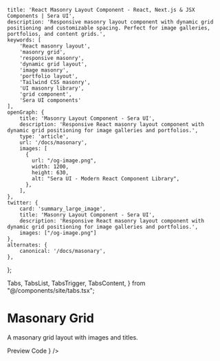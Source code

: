     title: 'React Masonry Layout Component - React, Next.js & JSX Components | Sera UI',
    description: 'Responsive masonry layout component with dynamic grid positioning and customizable spacing. Perfect for image galleries, portfolios, and content grids.',
    keywords: [
        'React masonry layout',
        'masonry grid',
        'responsive masonry',
        'dynamic grid layout',
        'image masonry',
        'portfolio layout',
        'Tailwind CSS masonry',
        'UI masonry library',
        'grid component',
        'Sera UI components'
    ],
    openGraph: {
        title: 'Masonry Layout Component - Sera UI',
        description: 'Responsive React masonry layout component with dynamic grid positioning for image galleries and portfolios.',
        type: 'article',
        url: '/docs/masonary',
        images: [
          {
            url: "/og-image.png",
            width: 1200,
            height: 630,
            alt: "Sera UI - Modern React Component Library",
          },
        ],
    },
    twitter: {
        card: 'summary_large_image',
        title: 'Masonry Layout Component - Sera UI',
        description: 'Responsive React masonry layout component with dynamic grid positioning for image galleries and portfolios.',
        images: ["/og-image.png"]
    },
    alternates: {
        canonical: '/docs/masonary',
    },
};

  Tabs,
  TabsList,
  TabsTrigger,
  TabsContent,
} from "@/components/site/tabs.tsx";

<HideTOC />



# Masonary Grid <AI dir="left"/>
A masonary grid layout with images and titles.


<Tabs defaultValue="preview" className="">
  <TabsList>
    <TabsTrigger value="preview">Preview</TabsTrigger>
    <TabsTrigger value="code">Code</TabsTrigger>
  </TabsList>
  <TabsContent value="preview">
    <ComponentRenderer component={<Masonary />} />
  </TabsContent>
  <TabsContent value="code">
    <CodeBlock filePath="src/app/docs/masonary/masonary.tsx" />
  </TabsContent>
</Tabs>
